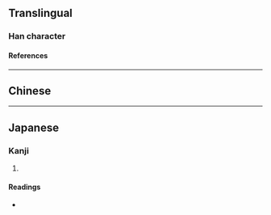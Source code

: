 {{also|獮}}
{{character info/new}}
==Translingual==

===Han character===
{{Han char|rn=94|rad=犬|as=05|sn=8|four=47292|canj=KHNF|ids=⿰犭尔}}

====References====
{{Han ref|kx=0709.181|hdz=21341.041|uh=72DD}}

----

==Chinese==
{{zh-see|獮}}

----

==Japanese==

===Kanji===
{{ja-kanji|grade=|rs=犬05}}

# {{defn|lang=ja|sort=犬05}}

====Readings====
* {{ja-readings|on=[[せん]] (sen)|kun=}}